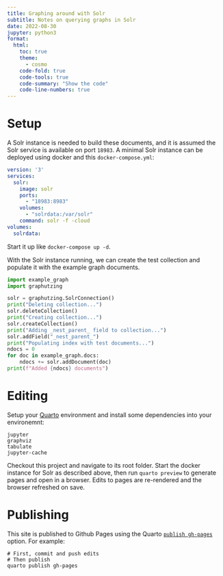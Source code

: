 ```yaml
---
title: Graphing around with Solr
subtitle: Notes on querying graphs in Solr
date: 2022-08-30
jupyter: python3
format:
  html:
    toc: true
    theme:
      - cosmo
    code-fold: true
    code-tools: true
    code-summary: "Show the code"
    code-line-numbers: true
---
```


# Setup

A Solr instance is needed to build these documents, and it is assumed the Solr service is available on port `18983`. A minimal Solr instance can be deployed using docker and this `docker-compose.yml`:

```.yaml
version: '3'
services:
  solr:
    image: solr
    ports:
      - "18983:8983"
    volumes:
      - "solrdata:/var/solr"
    command: solr -f -cloud
volumes:
  solrdata:
```

Start it up like `docker-compose up -d`.

With the Solr instance running, we can create the test collection and populate it with the example graph documents.

```python
import example_graph
import graphutzing

solr = graphutzing.SolrConnection()
print("Deleting collection...")
solr.deleteCollection()
print("Creating collection...")
solr.createCollection()
print("Adding _nest_parent_ field to collection...")
solr.addField("_nest_parent_")
print("Populating index with test documents...")
ndocs = 0
for doc in example_graph.docs:
    ndocs += solr.addDocument(doc)
print(f"Added {ndocs} documents")
```

# Editing

Setup your [Quarto](https://quarto.org/) environment and install some dependencies into your environemnt:

```
jupyter 
graphviz 
tabulate 
jupyter-cache
```

Checkout this project and navigate to its root folder. Start the docker instance for Solr as described above, then run `quarto preview` to generate pages and open in a browser. Edits to pages are re-rendered and the browser refreshed on save.


# Publishing

This site is published to Github Pages using the Quarto [`publish gh-pages`](https://quarto.org/docs/publishing/github-pages.html#publish-command) option. For example:

```
# First, commit and push edits
# Then publish
quarto publish gh-pages
```

